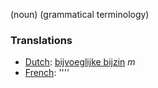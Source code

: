 (noun) (grammatical terminology)

===Translations===
*[[Dutch]]: [[bijvoeglijke bijzin]] ''m''
*[[French]]: [[]] ''''